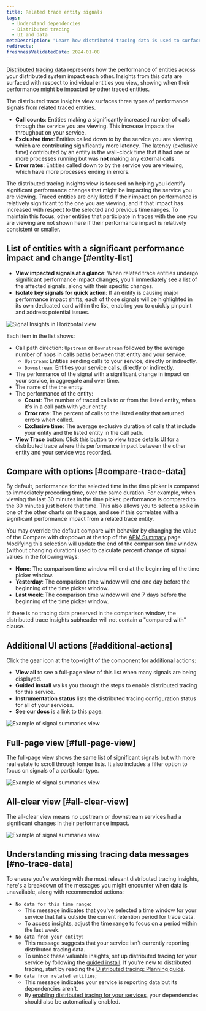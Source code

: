 ```yaml
---
title: Related trace entity signals
tags:
  - Understand dependencies
  - Distributed tracing
  - UI and data
metaDescription: "Learn how distributed tracing data is used to surface performance impacts caused by traced entities."
redirects:
freshnessValidatedDate: 2024-01-08
---
```






[Distributed tracing data](/docs/distributed-tracing/concepts/how-new-relic-distributed-tracing-works/#trace-structure) represents how the performance of entities across your distributed system impact each other.
Insights from this data are surfaced with respect to individual entities you view, showing when their performance might be impacted by other traced entities.

The distributed trace insights view surfaces three types of performance signals from related traced entities.

* <DNT>**Call counts**</DNT>: Entities making a significantly increased number of calls through the service you are viewing. This increase impacts the throughput on your service.
* <DNT>**Exclusive time**</DNT>: Entities called down to by the service you are viewing, which are contributing significantly more latency. The latency (exclusive time) contributed by an entity is the wall-clock time that it had one or more processes running but was **not** making any external calls.
* <DNT>**Error rates**</DNT>: Entities called down to by the service you are viewing, which have more processes ending in errors.

The distributed tracing insights view is focused on helping you identify significant performance changes that might be impacting the service you are viewing.
Traced entities are only listed if their impact on performance is relatively significant to the one you are viewing, and if that impact has increased with respect to the selected and previous time ranges.
To maintain this focus, other entities that participate in traces with the one you are viewing are not shown here if their performance impact is relatively consistent or smaller.

## List of entities with a significant performance impact and change [#entity-list]

* <DNT>**View impacted signals at a glance**</DNT>: When related trace entities undergo significant performance impact changes, you'll immediately see a list of the affected signals, along with their specific changes.
* <DNT>**Isolate key signals for quick action**</DNT>: If an entity is causing major performance impact shifts, each of those signals will be highlighted in its own dedicated card within the list, enabling you to quickly pinpoint and address potential issues.

<img
  title="Signal Insights in Horizontal view"
  alt="Signal Insights in Horizontal view"
  src={signalInsightHorizontalView}
/>

Each item in the list shows:
* Call path direction: `Upstream` or `Downstream` followed by the average number of hops in calls paths between that entity and your service.
    * `Upstream`: Entities sending calls to your service, directly or indirectly.
    * `Downstream`: Entities your service calls, directly or indirectly.
* The performance of the signal with a significant change in impact on your service, in aggregate and over time.
* The name of the the entity.
* The performance of the entity:
    * <DNT>**Count**</DNT>: The number of traced calls to or from the listed entity, when it's in a call path with your entity.
    * <DNT>**Error rate**</DNT>: The percent of calls to the listed entity that returned errors when called.
    * <DNT>**Exclusive time**</DNT>: The average exclusive duration of calls that include your entity and the listed entity in the call path.
* <DNT>**View Trace**</DNT> button: Click this button to view [trace details UI](/docs/distributed-tracing/ui-data/trace-details/) for a distributed trace where this performance impact between the other entity and your service was recorded.

## Compare with options [#compare-trace-data]
By default, performance for the selected time in the time picker is compared to immediately preceding time, over the same duration. For example, when viewing the last 30 minutes in the time picker, performance is compared to the 30 minutes just before that time. This also allows you to select a spike in one of the other charts on the page, and see if this correlates with a significant performance impact from a related trace entity.

You may override the default compare with behavior by changing the value of the Compare with dropdown at the top of the [APM Summary](/docs/apm/agents/manage-apm-agents/agent-data/triage-run-diagnostics/) page. Modifying this selection will update the end of the comparison time window (without changing duration) used to calculate percent change of signal values in the following ways:
* <DNT>**None**</DNT>: The comparison time window will end at the beginning of the time picker window.
* <DNT>**Yesterday**</DNT>: The comparison time window will end one day before the beginning of the time picker window.
* <DNT>**Last week**</DNT>: The comparison time window will end 7 days before the beginning of the time picker window.

If there is no tracing data preserved in the comparison window, the distributed trace insights subheader will not contain a "compared with" clause.

## Additional UI actions [#additional-actions]

Click the gear icon at the top-right of the component for additional actions:
* <DNT>**View all**</DNT> to see a full-page view of this list when many signals are being displayed.
* <DNT>**Guided install**</DNT> walks you through the steps to enable distributed tracing for this service.
* <DNT>**Instrumentation status**</DNT> lists the distributed tracing configuration status for all of your services.
* <DNT>**See our docs**</DNT> is a link to this page.

<img
  title="Signal summaries example"
  alt="Example of signal summaries view"
  src={signalInsightsWithControls}
/>

## Full-page view [#full-page-view]

The full-page view shows the same list of significant signals but with more real estate to scroll through longer lists.
It also includes a filter option to focus on signals of a particular type.

<img
  title="Signal summaries example"
  alt="Example of signal summaries view"
  src={signalInsightsFullPage}
/>

## All-clear view [#all-clear-view]

The all-clear view means no upstream or downstream services had a significant changes in their performance impact.

<img
  title="Signal summaries example"
  alt="Example of signal summaries view"
  src={signalSummariesWithAllClear}
/>

## Understanding missing tracing data messages [#no-trace-data]
To ensure you're working with the most relevant distributed tracing insights, here's a breakdown of the messages you might encounter when data is unavailable, along with recommended actions:
* `No data for this time range`: 
     * This message indicates that you've selected a time window for your service that falls outside the current retention period for trace data.
     * To access insights, adjust the time range to focus on a period within the last week.
* `No data from your entity`:
     * This message suggests that your service isn't currently reporting distributed tracing data.
     * To unlock these valuable insights, set up distributed tracing for your service by following the [guided install](https://onenr.io/0OQM6lV3DwG). If you're new to distributed tracing, start by reading the [Distributed tracing: Planning guide](https://docs.newrelic.com/docs/distributed-tracing/concepts/distributed-tracing-planning-guide/).
* `No data from related entities`;
     * This message indicates your service is reporting data but its dependencies aren't.
     * By [enabling distributed tracing for your services](https://onenr.io/0OQM6lV3DwG), your dependencies should also be automatically enabled.